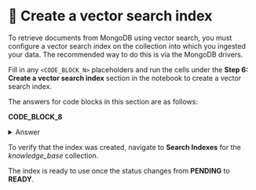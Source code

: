 # 👐 Create a vector search index

To retrieve documents from MongoDB using vector search, you must configure a vector search index on the collection into which you ingested your data. The recommended way to do this is via the MongoDB drivers.

Fill in any `<CODE_BLOCK_N>` placeholders and run the cells under the **Step 6: Create a vector search index** section in the notebook to create a vector search index.

The answers for code blocks in this section are as follows:

**CODE_BLOCK_8**

<details>
<summary>Answer</summary>
<div>
```python
collection.create_search_index(model=model)
```
</div>
</details>

To verify that the index was created, navigate to **Search Indexes** for the _knowledge_base_ collection.

<Screenshot url="https://cloud.mongodb.com" src="img/screenshots/50-perform-semantic-search/2-create-vector-index/1-nav-search-indexes.png" alt="Navigate to search indexes" />

The index is ready to use once the status changes from **PENDING** to **READY**.

<Screenshot url="https://cloud.mongodb.com" src="img/screenshots/50-perform-semantic-search/2-create-vector-index/2-index-ready.png" alt="Index ready to use" />